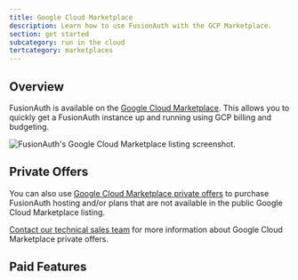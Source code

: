 ```yaml
---
title: Google Cloud Marketplace
description: Learn how to use FusionAuth with the GCP Marketplace.
section: get started
subcategory: run in the cloud
tertcategory: marketplaces
---
```


## Overview

FusionAuth is available on the [Google Cloud Marketplace](https://console.cloud.google.com/marketplace/product/fusionauth-public/fusionauth-enterprise). This allows you to quickly get a FusionAuth instance up and running using GCP billing and budgeting.

![FusionAuth's Google Cloud Marketplace listing screenshot.](/img/docs/get-started/run-in-the-cloud/marketplaces/gcp.png)

## Private Offers

You can also use [Google Cloud Marketplace private offers](https://cloud.google.com/marketplace/docs/offers/discover-private-offers) to purchase FusionAuth hosting and/or plans that are not available in the public Google Cloud Marketplace listing.

[Contact our technical sales team](/contact) for more information about Google Cloud Marketplace private offers.

## Paid Features

<PaidFeatures />
